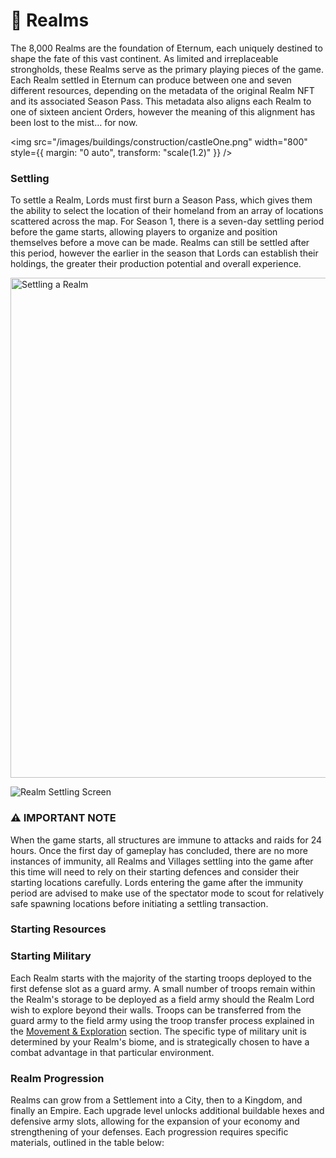 
# 🏰 Realms

The 8,000 Realms are the foundation of Eternum, each uniquely destined to shape the fate of this vast continent. As
limited and irreplaceable strongholds, these Realms serve as the primary playing pieces of the game. Each Realm settled
in Eternum can produce between one and seven different resources, depending on the metadata of the original Realm NFT
and its associated Season Pass. This metadata also aligns each Realm to one of sixteen ancient Orders, however the
meaning of this alignment has been lost to the mist… for now.

<img
  src="/images/buildings/construction/castleOne.png"
  width="800"
  style={{ margin: "0 auto", transform: "scale(1.2)" }}
/>

### Settling

To settle a Realm, Lords must first burn a Season Pass, which gives them the ability to select the location of their
homeland from an array of locations scattered across the map. For Season 1, there is a seven-day settling period before
the game starts, allowing players to organize and position themselves before a move can be made. Realms can still be
settled after this period, however the earlier in the season that Lords can establish their holdings, the greater their
production potential and overall experience.

<img src="/gifs/settle-realm.gif" alt="Settling a Realm" width="800" className="mx-auto" />

![Realm Settling Screen](/screenshots/settling.png)

<div style={importantNote.container}>
  <h3 style={importantNote.title}>⚠️ IMPORTANT NOTE</h3>
  <p style={importantNote.content}>
    When the game starts, all structures are immune to attacks and raids for 24 hours. Once the first day of gameplay
    has concluded, there are no more instances of immunity, all Realms and Villages settling into the game after this
    time will need to rely on their starting defences and consider their starting locations carefully. Lords entering
    the game after the immunity period are advised to make use of the spectator mode to scout for relatively safe
    spawning locations before initiating a settling transaction.
  </p>
</div>

### Starting Resources

<StartingResources structureType={StructureType.Realm} />

### Starting Military

Each Realm starts with the majority of the starting troops deployed to the first defense slot as a guard army. A small
number of troops remain within the Realm's storage to be deployed as a field army should the Realm Lord wish to explore
beyond their walls. Troops can be transferred from the guard army to the field army using the troop transfer process
explained in the [Movement & Exploration](/eternum/worldmap-movement/movement) section. The specific type of military
unit is determined by your Realm's biome, and is strategically chosen to have a combat advantage in that particular
environment.

<StartingMilitary amount={5000} structureType={StructureType.Realm} />

### Realm Progression

Realms can grow from a Settlement into a City, then to a Kingdom, and finally an Empire. Each upgrade level unlocks
additional buildable hexes and defensive army slots, allowing for the expansion of your economy and strengthening of
your defenses. Each progression requires specific materials, outlined in the table below:

<RealmLeveling />
<BuildableHexes />
<RealmDefenseSlotsTable />
